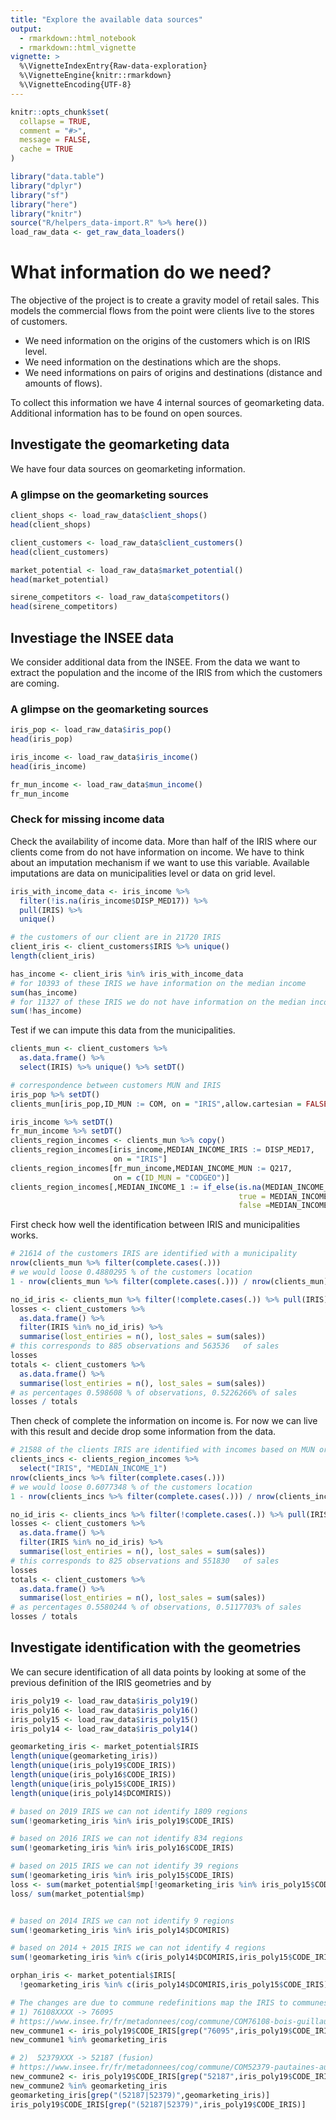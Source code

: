 ```yaml
---
title: "Explore the available data sources"
output: 
  - rmarkdown::html_notebook
  - rmarkdown::html_vignette
vignette: >
  %\VignetteIndexEntry{Raw-data-exploration}
  %\VignetteEngine{knitr::rmarkdown}
  %\VignetteEncoding{UTF-8}
---
```


```r
knitr::opts_chunk$set(
  collapse = TRUE,
  comment = "#>",
  message = FALSE,
  cache = TRUE
)
```

```r
library("data.table")
library("dplyr")
library("sf")
library("here")
library("knitr")
source("R/helpers_data-import.R" %>% here())
load_raw_data <- get_raw_data_loaders()
```


# What information do we need?

The objective of the project is to create a gravity model of retail sales.
This models the commercial flows from the point were clients live to the stores of customers.

+ We need information on the origins of the customers which is on IRIS level.
+ We need information on the destinations which are the shops.
+ We need informations on pairs of origins and destinations (distance and amounts of flows).

To collect this information we have 4 internal sources of geomarketing data.  
Additional information has to be found on open sources.


## Investigate the geomarketing data

We have four data sources on geomarketing information.

### A glimpse on the geomarketing sources

```r
client_shops <- load_raw_data$client_shops()
head(client_shops)

client_customers <- load_raw_data$client_customers()
head(client_customers)

market_potential <- load_raw_data$market_potential()
head(market_potential)

sirene_competitors <- load_raw_data$competitors()
head(sirene_competitors)

```


## Investiage the INSEE data

We consider additional data from the INSEE.
From the data we want to extract the population and the income of the IRIS from which the customers are coming.

### A glimpse on the geomarketing sources


```r
iris_pop <- load_raw_data$iris_pop()
head(iris_pop)

iris_income <- load_raw_data$iris_income()
head(iris_income)

fr_mun_income <- load_raw_data$mun_income()
fr_mun_income
```

### Check for missing income data

Check the availability of income data.
More than half of the IRIS where our clients come from do not have information on income.
We have to think about an imputation mechanism if we want to use this variable.
Available imputations are data on municipalities level or data on grid level.

```r
iris_with_income_data <- iris_income %>% 
  filter(!is.na(iris_income$DISP_MED17)) %>% 
  pull(IRIS) %>% 
  unique()

# the customers of our client are in 21720 IRIS
client_iris <- client_customers$IRIS %>% unique()
length(client_iris)

has_income <- client_iris %in% iris_with_income_data
# for 10393 of these IRIS we have information on the median income
sum(has_income)
# for 11327 of these IRIS we do not have information on the median income
sum(!has_income)
```

Test if we can impute this data from the municipalities.

```r
clients_mun <- client_customers %>% 
  as.data.frame() %>% 
  select(IRIS) %>% unique() %>% setDT()

# correspondence between customers MUN and IRIS
iris_pop %>% setDT()
clients_mun[iris_pop,ID_MUN := COM, on = "IRIS",allow.cartesian = FALSE]

iris_income %>% setDT()
fr_mun_income %>% setDT()
clients_region_incomes <- clients_mun %>% copy()
clients_region_incomes[iris_income,MEDIAN_INCOME_IRIS := DISP_MED17,
                       on = "IRIS"]
clients_region_incomes[fr_mun_income,MEDIAN_INCOME_MUN := Q217,
                       on = c(ID_MUN = "CODGEO")]
clients_region_incomes[,MEDIAN_INCOME_1 := if_else(is.na(MEDIAN_INCOME_IRIS),
                                                   true = MEDIAN_INCOME_MUN,
                                                   false =MEDIAN_INCOME_IRIS)]
```
First check how well the identification between IRIS and municipalities works.

```r
# 21614 of the customers IRIS are identified with a municipality
nrow(clients_mun %>% filter(complete.cases(.)))
# we would loose 0.4880295 % of the customers location
1 - nrow(clients_mun %>% filter(complete.cases(.))) / nrow(clients_mun)

no_id_iris <- clients_mun %>% filter(!complete.cases(.)) %>% pull(IRIS)
losses <- client_customers %>% 
  as.data.frame() %>% 
  filter(IRIS %in% no_id_iris) %>% 
  summarise(lost_entiries = n(), lost_sales = sum(sales))
# this corresponds to 885 observations and 563536	of sales
losses
totals <- client_customers %>% 
  as.data.frame() %>% 
  summarise(lost_entiries = n(), lost_sales = sum(sales))
# as percentages 0.598608 % of observations, 0.5226266% of sales
losses / totals
```

Then check of complete the information on income is.
For now we can live with this result and decide drop some information from the data.

```r
# 21588 of the clients IRIS are identified with incomes based on MUN or IRIS
clients_incs <- clients_region_incomes %>% 
  select("IRIS", "MEDIAN_INCOME_1")
nrow(clients_incs %>% filter(complete.cases(.)))
# we would loose 0.6077348 % of the customers location
1 - nrow(clients_incs %>% filter(complete.cases(.))) / nrow(clients_incs)

no_id_iris <- clients_incs %>% filter(!complete.cases(.)) %>% pull(IRIS)
losses <- client_customers %>% 
  as.data.frame() %>% 
  filter(IRIS %in% no_id_iris) %>% 
  summarise(lost_entiries = n(), lost_sales = sum(sales))
# this corresponds to 825 observations and 551830	of sales
losses
totals <- client_customers %>% 
  as.data.frame() %>% 
  summarise(lost_entiries = n(), lost_sales = sum(sales))
# as percentages 0.5580244 % of observations, 0.5117703% of sales
losses / totals
```


## Investigate identification with the geometries


We can secure identification of all data points by looking at some of the previous definition of the IRIS geometries and by 

```r
iris_poly19 <- load_raw_data$iris_poly19()
iris_poly16 <- load_raw_data$iris_poly16()
iris_poly15 <- load_raw_data$iris_poly15()
iris_poly14 <- load_raw_data$iris_poly14()

geomarketing_iris <- market_potential$IRIS
length(unique(geomarketing_iris))
length(unique(iris_poly19$CODE_IRIS))
length(unique(iris_poly16$CODE_IRIS))
length(unique(iris_poly15$CODE_IRIS))
length(unique(iris_poly14$DCOMIRIS))

# based on 2019 IRIS we can not identify 1809 regions
sum(!geomarketing_iris %in% iris_poly19$CODE_IRIS)

# based on 2016 IRIS we can not identify 834 regions
sum(!geomarketing_iris %in% iris_poly16$CODE_IRIS)

# based on 2015 IRIS we can not identify 39 regions
sum(!geomarketing_iris %in% iris_poly15$CODE_IRIS)
loss <- sum(market_potential$mp[!geomarketing_iris %in% iris_poly15$CODE_IRIS])
loss/ sum(market_potential$mp)


# based on 2014 IRIS we can not identify 9 regions
sum(!geomarketing_iris %in% iris_poly14$DCOMIRIS)

# based on 2014 + 2015 IRIS we can not identify 4 regions
sum(!geomarketing_iris %in% c(iris_poly14$DCOMIRIS,iris_poly15$CODE_IRIS))

orphan_iris <- market_potential$IRIS[
  !geomarketing_iris %in% c(iris_poly14$DCOMIRIS,iris_poly15$CODE_IRIS)]

# The changes are due to commune redefinitions map the IRIS to communes
# 1) 76108XXXX -> 76095
# https://www.insee.fr/fr/metadonnees/cog/commune/COM76108-bois-guillaume
new_commune1 <- iris_poly19$CODE_IRIS[grep("76095",iris_poly19$CODE_IRIS)]
new_commune1 %in% geomarketing_iris

# 2)  52379XXX -> 52187 (fusion)
# https://www.insee.fr/fr/metadonnees/cog/commune/COM52379-pautaines-augeville
new_commune2 <- iris_poly19$CODE_IRIS[grep("52187",iris_poly19$CODE_IRIS)]
new_commune2 %in% geomarketing_iris
geomarketing_iris[grep("(52187|52379)",geomarketing_iris)]
iris_poly19$CODE_IRIS[grep("(52187|52379)",iris_poly19$CODE_IRIS)]
```





